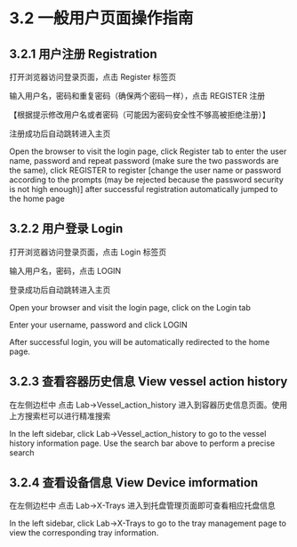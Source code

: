 # 3.2 一般用户页面操作指南

## 3.2.1 用户注册 Registration

打开浏览器访问登录页面，点击 Register 标签页

输入用户名，密码和重复密码（确保两个密码一样），点击 REGISTER 注册

【根据提示修改用户名或者密码（可能因为密码安全性不够高被拒绝注册）】

注册成功后自动跳转进入主页

Open the browser to visit the login page, click Register tab to enter the user name, password and repeat password (make sure the two passwords are the same), click REGISTER to register [change the user name or password according to the prompts (may be rejected because the password security is not high enough)] after successful registration automatically jumped to the home page

## 3.2.2 用户登录 Login

打开浏览器访问登录页面，点击 Login 标签页

输入用户名，密码，点击 LOGIN

登录成功后自动跳转进入主页

Open your browser and visit the login page, click on the Login tab

Enter your username, password and click LOGIN

After successful login, you will be automatically redirected to the home page.

## 3.2.3 查看容器历史信息 View vessel action history

在左侧边栏中 点击 Lab->Vessel_action_history 进入到容器历史信息页面。使用上方搜索栏可以进行精准搜索

In the left sidebar, click Lab->Vessel_action_history to go to the vessel history information page. Use the search bar above to perform a precise search

## 3.2.4 查看设备信息 View Device imformation

在左侧边栏中 点击 Lab->X-Trays 进入到托盘管理页面即可查看相应托盘信息

In the left sidebar, click Lab->X-Trays to go to the tray management page to view the corresponding tray information.

